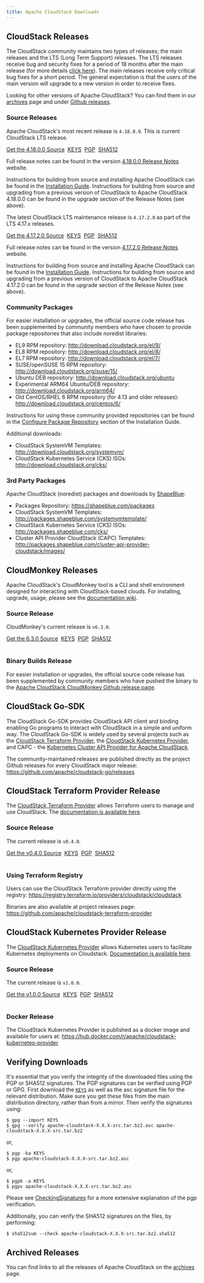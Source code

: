 ```yaml
---
title: Apache CloudStack Downloads
---
```


## CloudStack Releases

The CloudStack community maintains two types of releases; the main releases and
the LTS (Long Term Support) releases. The LTS releases receive bug and security
fixes for a period of 18 months after the main release (for more details [click
here](https://cwiki.apache.org/confluence/display/CLOUDSTACK/LTS)). The main
releases receive only critical bug fixes for a short period. The general
expectation is that the users of the main version will upgrade to a new version
in order to receive fixes.

Looking for other versions of Apache CloudStack? You can find them in our
[archives](/archives) page and under [Github
releases](https://github.com/apache/cloudstack/releases).

### Source Releases

Apache CloudStack's most recent release is `4.18.0.0`. This is current
CloudStack LTS release.

<a class="button button--primary button--lg" href="http://www.apache.org/dyn/closer.lua/cloudstack/releases/4.18.0.0/apache-cloudstack-4.18.0.0-src.tar.bz2">Get the 4.18.0.0 Source</a>&nbsp;
<a class="button button--secondary button--sm" href="https://downloads.apache.org/cloudstack/KEYS">KEYS</a>&nbsp;
<a class="button button--secondary button--sm" href="https://downloads.apache.org/cloudstack/releases/4.18.0.0/apache-cloudstack-4.18.0.0-src.tar.bz2.asc">PGP</a>&nbsp;
<a class="button button--secondary button--sm" href="https://downloads.apache.org/cloudstack/releases/4.18.0.0/apache-cloudstack-4.18.0.0-src.tar.bz2.sha512">SHA512</a>

Full release notes can be found in the version [4.18.0.0 Release
Notes](https://docs.cloudstack.apache.org/en/4.18.0.0/releasenotes/) website.

Instructions for building from source and installing Apache CloudStack can be
found in the [Installation
Guide](https://docs.cloudstack.apache.org/en/4.18.0.0/installguide/).
Instructions for building from source and upgrading from a previous version of
CloudStack to Apache CloudStack 4.18.0.0 can be found in the upgrade section of
the Release Notes (see above).

The latest CloudStack LTS maintenance release is `4.17.2.0` as part of the LTS
4.17.x releases.

<a class="button button--primary button--lg" href="http://www.apache.org/dyn/closer.lua/cloudstack/releases/4.17.2.0/apache-cloudstack-4.17.2.0-src.tar.bz2">Get the 4.17.2.0 Source</a>&nbsp;
<a class="button button--secondary button--sm" href="https://downloads.apache.org/cloudstack/KEYS">KEYS</a>&nbsp;
<a class="button button--secondary button--sm" href="https://downloads.apache.org/cloudstack/releases/4.17.2.0/apache-cloudstack-4.17.2.0-src.tar.bz2.asc">PGP</a>&nbsp;
<a class="button button--secondary button--sm" href="https://downloads.apache.org/cloudstack/releases/4.17.2.0/apache-cloudstack-4.17.2.0-src.tar.bz2.sha512">SHA512</a>

Full release notes can be found in the version [4.17.2.0 Release
Notes](https://docs.cloudstack.apache.org/en/4.17.2.0/releasenotes/) website.

Instructions for building from source and installing Apache CloudStack can be
found in the [Installation
Guide](https://docs.cloudstack.apache.org/en/4.17.2.0/installguide/).
Instructions for building from source and upgrading from a previous version of
CloudStack to Apache CloudStack 4.17.2.0 can be found in the upgrade section of
the Release Notes (see above).

### Community Packages

For easier installation or upgrades, the official source code release has been
supplemented by community members who have chosen to provide package
repositories that also include noredist libraries:

- EL9 RPM repository: http://download.cloudstack.org/el/9/
- EL8 RPM repository: http://download.cloudstack.org/el/8/
- EL7 RPM repository: http://download.cloudstack.org/el/7/
- SUSE/openSUSE 15 RPM repository: http://download.cloudstack.org/suse/15/
- Ubuntu DEB repository: http://download.cloudstack.org/ubuntu
- Experimental ARM64 Ubuntu/DEB repository: http://download.cloudstack.org/arm64/
- Old CentOS/RHEL 6 RPM repository (for 4.13 and older releases): http://download.cloudstack.org/centos/6/

Instructions for using these community provided repositories can be found in the
[Configure Package
Repository](http://docs.cloudstack.apache.org/en/latest/installguide/management-server/#configure-package-repository)
section of the Installation Guide.

Additional downloads:

- CloudStack SystemVM Templates: http://download.cloudstack.org/systemvm/
- CloudStack Kubernetes Service (CKS) ISOs: http://download.cloudstack.org/cks/

### 3rd Party Packages

Apache CloudStack (noredist) packages and downloads by [ShapeBlue](https://www.shapeblue.com/):

- Packages Repository: https://shapeblue.com/packages
- CloudStack SystemVM Templates: http://packages.shapeblue.com/systemvmtemplate/
- CloudStack Kubernetes Service (CKS) ISOs: http://packages.shapeblue.com/cks/
- Cluster API Provider CloudStack (CAPC) Templates: http://packages.shapeblue.com/cluster-api-provider-cloudstack/images/

## CloudMonkey Releases

Apache CloudStack's CloudMonkey tool is a CLI and shell environment designed for
interacting with CloudStack-based clouds. For installing, upgrade, usage, please
see the [documentation
wiki](https://github.com/apache/cloudstack-cloudmonkey/wiki/Getting-Started#installation).

### Source Release

CloudMonkey's current release is `v6.3.0`.

<a class="button button--primary button--lg" href="http://www.apache.org/dyn/closer.lua/cloudstack/releases/cloudmonkey-6.3.0/apache-cloudstack-cloudmonkey-6.3.0-src.tar.bz2">Get the 6.3.0 Source</a>&nbsp;
<a class="button button--secondary button--sm" href="https://downloads.apache.org/cloudstack/KEYS">KEYS</a>&nbsp;
<a class="button button--secondary button--sm" href="https://www.apache.org/dist/cloudstack/releases/cloudmonkey-6.3.0/apache-cloudstack-cloudmonkey-6.3.0-src.tar.bz2.asc">PGP</a>&nbsp;
<a class="button button--secondary button--sm" href="https://www.apache.org/dist/cloudstack/releases/cloudmonkey-6.3.0/apache-cloudstack-cloudmonkey-6.3.0-src.tar.bz2.sha512">SHA512</a><br/>
<br/>

### Binary Builds Release

For easier installation or upgrades, the official source code release has been
supplemented by community members who have pushed the binary to the [Apache
CloudStack CloudMonkey Github release
page](https://github.com/apache/cloudstack-cloudmonkey/releases).

## CloudStack Go-SDK

The CloudStack Go-SDK provides CloudStack API client and binding enabling Go
programs to interact with CloudStack in a simple and uniform way. The CloudStack
Go-SDK is widely used by several projects such as the [CloudStack Terraform
Provider](https://github.com/apache/cloudstack-terraform-provider), the
[CloudStack Kubernetes
Provider](https://github.com/apache/cloudstack-kubernetes-provider), and CAPC -
the [Kubernetes Cluster API Provider for Apache
CloudStack](https://cluster-api-cloudstack.sigs.k8s.io/).

The community-maintained releases are published directly as the project Github
releases for every CloudStack major release: https://github.com/apache/cloudstack-go/releases

## CloudStack Terraform Provider Release

The [CloudStack Terraform
Provider](https://github.com/apache/cloudstack-terraform-provider) allows
Terraform users to manage and use CloudStack. The [documentation is available
here](https://registry.terraform.io/providers/cloudstack/cloudstack/latest/docs).

### Source Release

The current release is `v0.4.0`.

<a class="button button--primary button--lg" href="https://www.apache.org/dyn/closer.lua/cloudstack/releases/terraform-provider-0.4.0/apache-cloudstack-terraform-provider-0.4.0-src.tar.bz2">Get the v0.4.0 Source</a>&nbsp;
<a class="button button--secondary button--sm" href="https://downloads.apache.org/cloudstack/KEYS">KEYS</a>&nbsp;
<a class="button button--secondary button--sm" href="https://downloads.apache.org/cloudstack/releases/terraform-provider-0.4.0/apache-cloudstack-terraform-provider-0.4.0-src.tar.bz2.asc">PGP</a>&nbsp;
<a class="button button--secondary button--sm" href="https://downloads.apache.org/cloudstack/releases/terraform-provider-0.4.0/apache-cloudstack-terraform-provider-0.4.0-src.tar.bz2.sha512">SHA512</a><br/>
<br/>

### Using Terraform Registry

Users can use the CloudStack Terraform provider directly using the registry:
https://registry.terraform.io/providers/cloudstack/cloudstack

Binaries are also available at project releases page:
https://github.com/apache/cloudstack-terraform-provider

## CloudStack Kubernetes Provider Release

The [CloudStack Kubernetes
Provider](https://github.com/apache/cloudstack-kubernetes-provider) allows
Kubernetes users to facilitate Kubernetes deployments on Cloudstack.
[Documentation is available
here](https://docs.cloudstack.apache.org/en/latest/plugins/cloudstack-kubernetes-provider.html).

### Source Release

The current release is `v1.0.0`.

<a class="button button--primary button--lg" href="https://www.apache.org/dyn/closer.lua/cloudstack/releases/kubernetes-provider-v1.0.0/apache-cloudstack-kubernetes-provider-v1.0.0-src.tar.bz2">Get the v1.0.0 Source</a>&nbsp;
<a class="button button--secondary button--sm" href="https://downloads.apache.org/cloudstack/KEYS">KEYS</a>&nbsp;
<a class="button button--secondary button--sm" href="https://downloads.apache.org/cloudstack/releases/kubernetes-provider-v1.0.0/apache-cloudstack-kubernetes-provider-v1.0.0-src.tar.bz2.asc">PGP</a>&nbsp;
<a class="button button--secondary button--sm" href="https://downloads.apache.org/cloudstack/releases/kubernetes-provider-v1.0.0/apache-cloudstack-kubernetes-provider-v1.0.0-src.tar.bz2.sha512">SHA512</a><br/>
<br/>

### Docker Release

The CloudStack Kubernetes Provider is published as a docker image and available
for users at: https://hub.docker.com/r/apache/cloudstack-kubernetes-provider

## Verifying Downloads

It's essential that you verify the integrity of the downloaded files using the
PGP or SHA512 signatures. The PGP signatures can be verified using PGP or GPG.
First download the [`KEYS`](https://downloads.apache.org/cloudstack/KEYS) as well
as the asc signature file for the relevant distribution. Make sure you get these
files from the main distribution directory, rather than from a mirror. Then
verify the signatures using:

```
$ gpg --import KEYS
$ gpg --verify apache-cloudstack-X.X.X-src.tar.bz2.asc apache-cloudstack-X.X.X-src.tar.bz2
```

or,

```
$ pgp -ka KEYS
$ pgp apache-cloudstack-X.X.X-src.tar.bz2.asc
```

or,

```
$ pgpk -a KEYS
$ pgpv apache-cloudstack-X.X.X-src.tar.bz2.asc
```

Please see
[CheckingSignatures](https://www.apache.org/info/verification.html#CheckingSignatures)
for a more extensive explanation of the pgp verification.

Additionally, you can verify the SHA512 signatures on the files, by performing:

```
$ sha512sum --check apache-cloudstack-X.X.X-src.tar.bz2.sha512
```

## Archived Releases

You can find links to all the releases of Apache CloudStack on the [archives](/archives) page.


